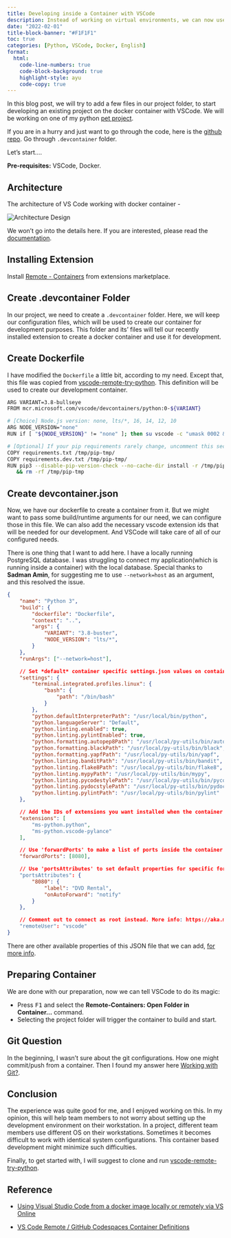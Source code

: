 ```yaml
---
title: Developing inside a Container with VSCode
description: Instead of working on virtual environments, we can now use a docker container to work on our codes.
date: "2022-02-01"
title-block-banner: "#F1F1F1"
toc: true
categories: [Python, VSCode, Docker, English]
format:
  html:
    code-line-numbers: true
    code-block-background: true
    highlight-style: ayu
    code-copy: true
---
```

In this blog post, we will try to add a few files in our project folder, to start developing an existing project on the docker container with VSCode. We will be working on one of my python [pet project](https://github.com/jabertuhin/dvdrental-backend).

If you are in a hurry and just want to go through the code, here is the [github repo](https://github.com/jabertuhin/dvdrental-backend). Go through `.devcontainer` folder.

Let's start....


**Pre-requisites:** VSCode, Docker.

## Architecture

The architecture of VS Code working with docker container -

![](architecture-containers.png "Architecture Design"){fig-alt="Architecture [Image taken from their documentaion]"}

We won't go into the details here. If you are interested, please read the [documentation](https://code.visualstudio.com/docs/remote/containers).

## Installing Extension

Install [Remote - Containers](https://marketplace.visualstudio.com/items?itemName=ms-vscode-remote.remote-containers) from extensions marketplace.

## Create .devcontainer Folder

In our project, we need to create a `.devcontainer` folder. Here, we will keep our configuration files, which will be used to create our container for development purposes.
This folder and its' files will tell our recently installed extension to create a docker container and use it for development.

## Create Dockerfile

I have modified the `Dockerfile` a little bit, according to my need. Except that, this file was copied from [vscode-remote-try-python](https://github.com/microsoft/vscode-remote-try-python/blob/main/.devcontainer/Dockerfile). This definition will be used to create our development container.

```bash
ARG VARIANT=3.8-bullseye
FROM mcr.microsoft.com/vscode/devcontainers/python:0-${VARIANT}

# [Choice] Node.js version: none, lts/*, 16, 14, 12, 10
ARG NODE_VERSION="none"
RUN if [ "${NODE_VERSION}" != "none" ]; then su vscode -c "umask 0002 && . /usr/local/share/nvm/nvm.sh && nvm install ${NODE_VERSION} 2>&1"; fi

# [Optional] If your pip requirements rarely change, uncomment this section to add them to the image.
COPY requirements.txt /tmp/pip-tmp/
COPY requirements.dev.txt /tmp/pip-tmp/
RUN pip3 --disable-pip-version-check --no-cache-dir install -r /tmp/pip-tmp/requirements.dev.txt \
   && rm -rf /tmp/pip-tmp
```

## Create devcontainer.json

Now, we have our dockerfile to create a container from it. But we might want to pass some build/runtime arguments for our need, we can configure those in this file. We can also add the necessary vscode extension ids that will be needed for our development. And VSCode will take care of all of our configured needs.

There is one thing that I want to add here. I have a locally running PostgreSQL database. I was struggling to connect my application(which is running inside a container) with the local database. Special thanks to **Sadman Amin**, for suggesting me to use `--network=host` as an argument, and this resolved the issue.
```json
{
	"name": "Python 3",
	"build": {
		"dockerfile": "Dockerfile",
		"context": "..",
		"args": {
			"VARIANT": "3.8-buster",
			"NODE_VERSION": "lts/*",
		}
	},
	"runArgs": ["--network=host"],

	// Set *default* container specific settings.json values on container create.
	"settings": {
		"terminal.integrated.profiles.linux": {
			"bash": {
				"path": "/bin/bash"
			}
		},
		"python.defaultInterpreterPath": "/usr/local/bin/python",
		"python.languageServer": "Default",
		"python.linting.enabled": true,
		"python.linting.pylintEnabled": true,
		"python.formatting.autopep8Path": "/usr/local/py-utils/bin/autopep8",
		"python.formatting.blackPath": "/usr/local/py-utils/bin/black",
		"python.formatting.yapfPath": "/usr/local/py-utils/bin/yapf",
		"python.linting.banditPath": "/usr/local/py-utils/bin/bandit",
		"python.linting.flake8Path": "/usr/local/py-utils/bin/flake8",
		"python.linting.mypyPath": "/usr/local/py-utils/bin/mypy",
		"python.linting.pycodestylePath": "/usr/local/py-utils/bin/pycodestyle",
		"python.linting.pydocstylePath": "/usr/local/py-utils/bin/pydocstyle",
		"python.linting.pylintPath": "/usr/local/py-utils/bin/pylint"
	},

	// Add the IDs of extensions you want installed when the container is created.
	"extensions": [
		"ms-python.python",
		"ms-python.vscode-pylance"
	],

	// Use 'forwardPorts' to make a list of ports inside the container available locally.
	"forwardPorts": [8080],

	// Use 'portsAttributes' to set default properties for specific forwarded ports. More info: https://code.visualstudio.com/docs/remote/devcontainerjson-reference.
	"portsAttributes": {
		"8080": {
			"label": "DVD Rental",
			"onAutoForward": "notify"
		}
	},

	// Comment out to connect as root instead. More info: https://aka.ms/vscode-remote/containers/non-root.
	"remoteUser": "vscode"
}
```
There are other available properties of this JSON file that we can add, [for more info](https://code.visualstudio.com/docs/remote/devcontainerjson-reference).


## Preparing Container

We are done with our preparation, now we can tell VSCode to do its magic:

- Press <kbd>F1</kbd> and select the **Remote-Containers: Open Folder in Container...** command.
- Selecting the project folder will trigger the container to build and start.

## Git Question

In the beginning, I wasn't sure about the git configurations. How one might commit/push from a container.  Then I found my answer here [Working with Git?](https://code.visualstudio.com/docs/remote/containers#_working-with-git).


## Conclusion

The experience was quite good for me, and I enjoyed working on this. In my opinion, this will help team members to not worry about setting up the development environment on their workstation.
In a project, different team members use different OS on their workstations. Sometimes it becomes difficult to work with identical system configurations. This container based development might minimize such difficulties.

Finally, to get started with, I will suggest to clone and run [vscode-remote-try-python](https://github.com/microsoft/vscode-remote-try-python).


## Reference
- [Using Visual Studio Code from a docker image locally or remotely via VS Online](https://techcommunity.microsoft.com/t5/educator-developer-blog/using-visual-studio-code-from-a-docker-image-locally-or-remotely/ba-p/1264988)

- [VS Code Remote / GitHub Codespaces Container Definitions](https://github.com/microsoft/vscode-dev-containers)